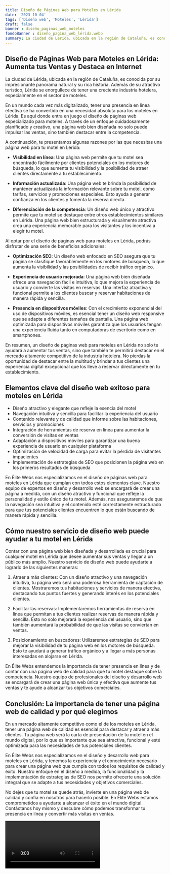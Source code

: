 ```yaml
---
title: Diseño de Páginas Web para Moteles en Lérida
date: '2023-10-04'
tags: ['Diseño web', 'Moteles', 'Lérida']
draft: false
banner : diseño_paginas_web_moteles
fondoBanner : diseño_pagina_web_lérida.webp
summary: La ciudad de Lérida, ubicada en la región de Cataluña, es conocida por su impresionante panorama natural y su rica historia. Además de su atractivo turístico, Lérida se enorgullece de tener una creciente industria hotelera, especialmente en el sector de moteles.
---
```


## Diseño de Páginas Web para Moteles en Lérida: Aumenta tus Ventas y Destaca en Internet

La ciudad de Lérida, ubicada en la región de Cataluña, es conocida por su impresionante panorama natural y su rica historia. Además de su atractivo turístico, Lérida se enorgullece de tener una creciente industria hotelera, especialmente en el sector de moteles.

En un mundo cada vez más digitalizado, tener una presencia en línea efectiva se ha convertido en una necesidad absoluta para los moteles en Lérida. Es aquí donde entra en juego el diseño de páginas web especializado para moteles. A través de un enfoque cuidadosamente planificado y creativo, una página web bien diseñada no solo puede impulsar las ventas, sino también destacar entre la competencia.

A continuación, te presentamos algunas razones por las que necesitas una página web para tu motel en Lérida:

- **Visibilidad en línea**: Una página web permite que tu motel sea encontrado fácilmente por clientes potenciales en los motores de búsqueda, lo que aumenta tu visibilidad y la posibilidad de atraer clientes directamente a tu establecimiento.

- **Información actualizada**: Una página web te brinda la posibilidad de mantener actualizada la información relevante sobre tu motel, como tarifas, servicios y promociones especiales. Esto ayuda a generar confianza en los clientes y fomenta la reserva directa.

- **Diferenciación de la competencia**: Un diseño web único y atractivo permite que tu motel se destaque entre otros establecimientos similares en Lérida. Una página web bien estructurada y visualmente atractiva crea una experiencia memorable para los visitantes y los incentiva a elegir tu motel.

Al optar por el diseño de páginas web para moteles en Lérida, podrás disfrutar de una serie de beneficios adicionales:

- **Optimización SEO**: Un diseño web enfocado en SEO asegura que tu página se clasifique favorablemente en los motores de búsqueda, lo que aumenta la visibilidad y las posibilidades de recibir tráfico orgánico.

- **Experiencia de usuario mejorada**: Una página web bien diseñada ofrece una navegación fácil e intuitiva, lo que mejora la experiencia de usuario y convierte las visitas en reservas. Una interfaz atractiva y funcional permite a los clientes buscar y reservar habitaciones de manera rápida y sencilla.

- **Presencia en dispositivos móviles**: Con el crecimiento exponencial del uso de dispositivos móviles, es esencial tener un diseño web responsive que se adapte a diferentes tamaños de pantalla. Una página web optimizada para dispositivos móviles garantiza que los usuarios tengan una experiencia fluida tanto en computadoras de escritorio como en smartphones.

En resumen, un diseño de páginas web para moteles en Lérida no solo te ayudará a aumentar tus ventas, sino que también te permitirá destacar en el mercado altamente competitivo de la industria hotelera. No pierdas la oportunidad de destacar entre la multitud y brindar a tus clientes una experiencia digital excepcional que los lleve a reservar directamente en tu establecimiento.

<GifSeo />

<Cta />

## Elementos clave del diseño web exitoso para moteles en Lérida

- Diseño atractivo y elegante que refleje la esencia del motel
- Navegación intuitiva y sencilla para facilitar la experiencia del usuario
- Contenido relevante y de calidad que informe sobre las habitaciones, servicios y promociones
- Integración de herramientas de reserva en línea para aumentar la conversión de visitas en ventas
- Adaptación a dispositivos móviles para garantizar una buena experiencia de usuario en cualquier plataforma
- Optimización de velocidad de carga para evitar la pérdida de visitantes impacientes
- Implementación de estrategias de SEO que posicionen la página web en los primeros resultados de búsqueda

En Élite Webs nos especializamos en el diseño de páginas web para moteles en Lérida que cumplan con todos estos elementos clave. Nuestro equipo de expertos en diseño y desarrollo web se encargará de crear una página a medida, con un diseño atractivo y funcional que refleje la personalidad y estilo único de tu motel. Además, nos aseguraremos de que la navegación sea intuitiva y el contenido esté correctamente estructurado para que tus potenciales clientes encuentren lo que están buscando de manera rápida y sencilla.

## Cómo nuestro servicio de diseño web puede ayudar a tu motel en Lérida

Contar con una página web bien diseñada y desarrollada es crucial para cualquier motel en Lérida que desee aumentar sus ventas y llegar a un público más amplio. Nuestro servicio de diseño web puede ayudarte a lograrlo de las siguientes maneras:

1. Atraer a más clientes: Con un diseño atractivo y una navegación intuitiva, tu página web será una poderosa herramienta de captación de clientes. Mostraremos tus habitaciones y servicios de manera efectiva, destacando tus puntos fuertes y generando interés en los potenciales clientes.

2. Facilitar las reservas: Implementaremos herramientas de reserva en línea que permitan a tus clientes realizar reservas de manera rápida y sencilla. Esto no solo mejorará la experiencia del usuario, sino que también aumentará la probabilidad de que las visitas se conviertan en ventas.

3. Posicionamiento en buscadores: Utilizaremos estrategias de SEO para mejorar la visibilidad de tu página web en los motores de búsqueda. Esto te ayudará a generar tráfico orgánico y a llegar a más personas interesadas en alojarse en Lérida.

En Élite Webs entendemos la importancia de tener presencia en línea y de contar con una página web de calidad para que tu motel destaque sobre la competencia. Nuestro equipo de profesionales del diseño y desarrollo web se encargará de crear una página web única y efectiva que aumente tus ventas y te ayude a alcanzar tus objetivos comerciales.

## Conclusión: La importancia de tener una página web de calidad y por qué elegirnos

En un mercado altamente competitivo como el de los moteles en Lérida, tener una página web de calidad es esencial para destacar y atraer a más clientes. Tu página web será la carta de presentación de tu motel en el mundo digital, por lo que es importante que sea atractiva, funcional y esté optimizada para las necesidades de tus potenciales clientes.

En Élite Webs nos especializamos en el diseño y desarrollo web para moteles en Lérida, y tenemos la experiencia y el conocimiento necesario para crear una página web que cumpla con todos los requisitos de calidad y éxito. Nuestro enfoque en el diseño a medida, la funcionalidad y la implementación de estrategias de SEO nos permite ofrecerte una solución integral que se adapte a tus necesidades y objetivos comerciales.

No dejes que tu motel se quede atrás, invierte en una página web de calidad y confía en nosotros para hacerlo posible. En Élite Webs estamos comprometidos a ayudarte a alcanzar el éxito en el mundo digital. Contáctanos hoy mismo y descubre cómo podemos transformar tu presencia en línea y convertir más visitas en ventas.

<Video />

<CtaBot job='Moteles' city='Lérida'/>

<Gmaps query='Lérida+españa+maps' />